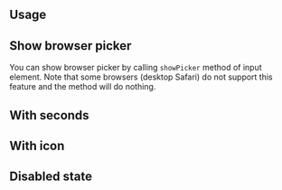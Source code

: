 

## Usage

<InputFeatures component="TimeInput" element="input" />

<Demo data={TimeInputDemos.configurator} />

## Show browser picker

You can show browser picker by calling `showPicker` method of input element.
Note that some browsers (desktop Safari) do not support this feature and the
method will do nothing.

<Demo data={TimeInputDemos.picker} />

## With seconds

<Demo data={TimeInputDemos.withSeconds} />

## With icon

<Demo data={TimeInputDemos.icon} />

## Disabled state

<Demo data={TimeInputDemos.disabled} />

<GetElementRef
  component="TimeInput"
  refType="input"
  package="@mantine/dates"
/>

<InputAccessibility
  component="TimeInput"
  packageName="@mantine/dates"
/>
